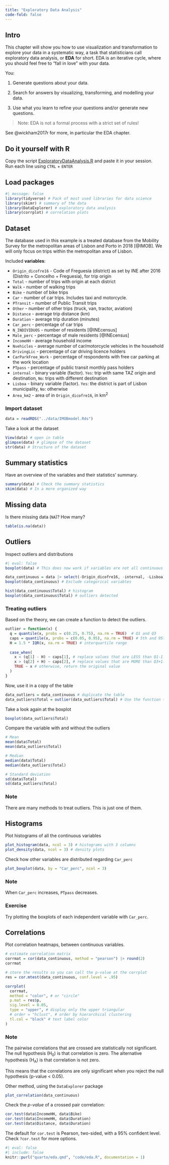 ```yaml
---
title: "Exploratory Data Analysis"
code-fold: false
---
```


## Intro

This chapter will show you how to use visualization and transformation
to explore your data in a systematic way, a task that statisticians call
exploratory data analysis, or **EDA** for short. EDA is an iterative
cycle, where you should feel free to "fall in love" with your data.

You:

1.  Generate questions about your data.

2.  Search for answers by visualizing, transforming, and modelling your
    data.

3.  Use what you learn to refine your questions and/or generate new
    questions.

> Note: EDA is not a formal process with a strict set of rules!

See @wickham2017r for more, in particular the EDA chapter.

::: {.callout-tip appearance="simple"}
## Do it yourself with R

Copy the script
[ExploratoryDataAnalysis.R](https://github.com/U-Shift/MQAT/blob/main/code/classroom/ExploratoryDataAnalysis.R)
and paste it in your session.\
Run each line using `CTRL` + `ENTER`
:::

## Load packages

```r
#| message: false
library(tidyverse) # Pack of most used libraries for data science
library(skimr) # summary of the data
library(DataExplorer) # exploratory data analysis
library(corrplot) # correlation plots
```

## Dataset

The database used in this example is a treated database from the Mobility Survey for the metropolitan areas of Lisbon and Porto in 2018 [@IMOB].
We will only focus on trips within the metropolitan area of Lisbon.

Included **variables**:

-   `Origin_dicofre16` - Code of Freguesia (district) as set by INE
    after 2016 (Distrito + Concelho + Freguesia), for trip origin
-   `Total` - number of trips with origin at each district
-   `Walk` - number of walking trips
-   `Bike` - number of bike trips
-   `Car` - number of car trips. Includes taxi and motorcycle.
-   `PTransit` - number of Public Transit trips
-   `Other` - number of other trips (truck, van, tractor, aviation)
-   `Distance` - average trip distance (km)
-   `Duration` - average trip duration (minutes)
-   `Car_perc` - percentage of car trips
-   `N_INDIVIDUOS` - number of residents [@INEcensus]
-   `Male_perc` - percentage of male residents [@INEcensus]
-   `IncomeHH` - average household income
-   `Nvehicles` - average number of car/motorcycle vehicles in the
    household
-   `DrivingLic` - percentage of car driving licence holders
-   `CarParkFree_Work` - percentage of respondents with free car parking
    at the work location
-   `PTpass` - percentage of public transit monthly pass holders
-   `internal` - binary variable (factor). `Yes`: trip with same TAZ
    origin and destination, `No`: trips with different destination
-   `Lisboa` - binary variable (factor). `Yes`: the district is part of
    Lisbon municipality, `No`: otherwise
-   `Area_km2` - area of in `Origin_dicofre16`, in km^2^

### Import dataset

```r
data = readRDS("../data/IMOBmodel.Rds")
```

Take a look at the dataset

```r
View(data) # open in table
glimpse(data) # glimpse of the dataset
str(data) # Structure of the dataset 
```

## Summary statistics

Have an overview of the variables and their statistics' summary.

```r
summary(data) # Check the summary statistics
skim(data) # In a more organized way
```

## Missing data

Is there missing data (`NA`)? How many?

```r
table(is.na(data))
```

## Outliers

Inspect outliers and distributions

```r
#| eval: false
boxplot(data) # This does now work if variables are not all continuous
```

```r
data_continuous = data |> select(-Origin_dicofre16, -internal, -Lisboa) # Exclude categorical variables
boxplot(data_continuous) # Exclude categorical variables

hist(data_continuous$Total) # histogram
boxplot(data_continuous$Total) # outliers detected
```

### Treating outliers

Based on the theory, we can create a function to detect the outliers.

```r
outlier = function(x) {
  q = quantile(x, probs = c(0.25, 0.75), na.rm = TRUE)  # Q1 and Q3
  caps = quantile(x, probs = c(0.05, 0.95), na.rm = TRUE) # 5th and 95th percentile
  H = 1.5 * IQR(x, na.rm = TRUE) # interquartile range
  
  case_when(
    x < (q[1] - H) ~ caps[1], # replace values that are LESS than Q1-1.5*IQR with the P5 value
    x > (q[2] + H) ~ caps[2], # replace values that are MORE than Q3+1.5*IQR with the P95 value
    TRUE ~ x # otherwise, return the original value
  )
}
```

Now, use it in a copy of the table

```r
data_outliers = data_continuous # duplicate the table
data_outliers$Total = outlier(data_outliers$Total) # Use the function to the same variable
```

Take a look again at the boxplot

```r
boxplot(data_outliers$Total)
```

Compare the variable with and without the outliers

```r
# Mean
mean(data$Total)
mean(data_outliers$Total)

# Median
median(data$Total)
median(data_outliers$Total)

# Standard deviation
sd(data$Total)
sd(data_outliers$Total)
```

::: {.callout-note appearance="simple"}
### Note

There are many methods to treat outliers. This is just one of them.
:::

## Histograms

Plot histograms of all the continuous variables

```r
plot_histogram(data, ncol = 3) # histograms with 3 columns
plot_density(data, ncol = 3) # density plots
```

Check how other variables are distributed regarding `Car_perc`

```r
plot_boxplot(data, by = "Car_perc", ncol = 3)
```
::: {.callout-note appearance="simple"}

### Note

When `Car_perc` increases, `PTpass` decreases.
:::

::: {.callout-tip appearance="simple"}

### Exercise

Try plotting the boxplots of each independent variable with `Car_perc`.
:::


## Correlations

Plot correlation heatmaps, between continuous variables.

```r
# estimate correlation matrix
corrmat = cor(data_continuous, method = "pearson") |> round(2)
corrmat

# store the results so you can call the p-value at the corrplot
res = cor.mtest(data_continuous, conf.level = .95) 

corrplot(
  corrmat,
  method = "color", # or "circle"
  p.mat = res$p,
  sig.level = 0.05,
  type = "upper", # display only the upper triangular
  # order = "hclust", # order by hierarchical clustering
  tl.col = "black" # text label color
)
```
::: {.callout-note appearance="simple"}

### Note

The pairwise correlations that are crossed are statistically not significant.
The null hypothesis (H~0~) is that correlation is zero.
The alternative hypothesis (H~A~) is that correlation is not zero.

This means that the correlations are only significant when you reject the null hypothesis (p-value < 0.05).
:::

Other method, using the `DataExplorer` package

```r
plot_correlation(data_continuous)
```


Check the _p-value_ of a crossed pair correlation: 

```r
cor.test(data$IncomeHH, data$Bike)
cor.test(data$IncomeHH, data$Duration)
cor.test(data$Distance, data$Duration)
```
::: {.callout-tip appearance="simple"}

The default for `cor.test` is Pearson, two-sided, with a 95% confident level.
Check `?cor.test` for more options.
:::


```r
#| eval: false
#| include: false
knitr::purl("quarto/eda.qmd", "code/eda.R", documentation = 1)
```


